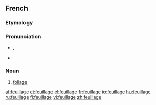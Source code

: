 ==French==

===Etymology===
{{suffix|feuille|age|lang=fr}}

===Pronunciation===
* {{IPA|/fœ.jaʒ/|lang=fr}}, {{X-SAMPA|/f9.jaZ@/|lang=fr}}
*: {{audio|Fr-feuillage.ogg|Audio (France, Paris)}}
* {{homophones|feuillages|lang=fr}}

===Noun===
{{fr-noun|m}}

# [[foliage]]

[[af:feuillage]]
[[et:feuillage]]
[[el:feuillage]]
[[fr:feuillage]]
[[io:feuillage]]
[[hu:feuillage]]
[[ru:feuillage]]
[[fi:feuillage]]
[[vi:feuillage]]
[[zh:feuillage]]